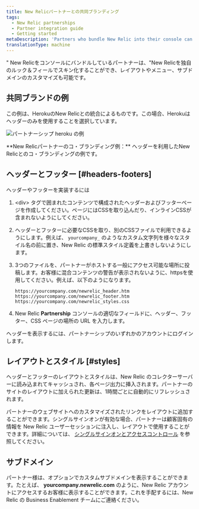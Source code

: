 ```yaml
---
title: New Relicパートナーとの共同ブランディング
tags:
  - New Relic partnerships
  - Partner integration guide
  - Getting started
metaDescription: 'Partners who bundle New Relic into their console can use co-branding, including customized layouts, menus, and sub-domains.'
translationType: machine
---
```



" New Relicをコンソールにバンドルしているパートナーは、"New Relicを独自のルック＆フィールでスキン化することができ、レイアウトやメニュー、サブドメインのカスタマイズも可能です。

## 共同ブランドの例

この例は、HerokuのNew Relicとの統合によるものです。この場合、Herokuはヘッダーのみを使用することを選択しています。

<img
  title="パートナーシップ heroku の例"
  alt="パートナーシップ heroku の例"
  src={screenCoBrandingHeroku}
/>

<figcaption>
  **New Relicパートナーのコ・ブランディング例：** ヘッダーを利用したNew Relicとのコ・ブランディングの例です。
</figcaption>

## ヘッダーとフッター [#headers-footers]

ヘッダーやフッターを実装するには

1. &lt;div> タグで囲まれたコンテンツで構成されたヘッダーおよびフッターページを作成してください。ページにはCSSを取り込んだり、インラインCSSが含まれないようにしてください。

2. ヘッダーとフッターに必要なCSSを取り、別のCSSファイルで利用できるようにします。例えば、 `yourcompany_` のようなカスタム文字列を様々なスタイル名の前に置き、New Relic の標準スタイル定義を上書きしないようにします。

3. 3つのファイルを、パートナーがホストする一般にアクセス可能な場所に投稿します。お客様に混合コンテンツの警告が表示されないように、httpsを使用してください。例えば、以下のようになります。

   ```
   https://yourcompany.com/newrelic_header.htm
   https://yourcompany.com/newrelic_footer.htm
   https://yourcompany.com/newrelic_styles.css
   ```

4. New Relic **Partnership** コンソールの適切なフィールドに、ヘッダー、フッター、CSS ページの場所の URL を入力します。

<Callout variant="tip">
  ヘッダーを表示するには、パートナーシップのいずれかのアカウントにログインします。
</Callout>

## レイアウトとスタイル [#styles]

ヘッダーとフッターのレイアウトとスタイルは、New Relic のコレクターサーバーに読み込まれてキャッシュされ、各ページ出力に挿入されます。パートナーのサイトのレイアウトに加えられた更新は、1時間ごとに自動的にリフレッシュされます。

パートナーのウェブサイトへのカスタマイズされたリンクをレイアウトに追加することができます。シングルサインオンが有効な場合、パートナーは顧客固有の情報を New Relic ユーザーセッションに注入し、レイアウトで使用することができます。詳細については、 [シングルサインオンとアクセスコントロール](/docs/accounts-partnerships/partnerships/partner-integration-guide/single-sign-access-control) を参照してください。

## サブドメイン

パートナー様は、オプションでカスタムサブドメインを表示することができます。たとえば、 **yourcompany.newrelic.com** のように、New Relic アカウントにアクセスするお客様に表示することができます。これを手配するには、New Relic の Business Enablement チームにご連絡ください。
